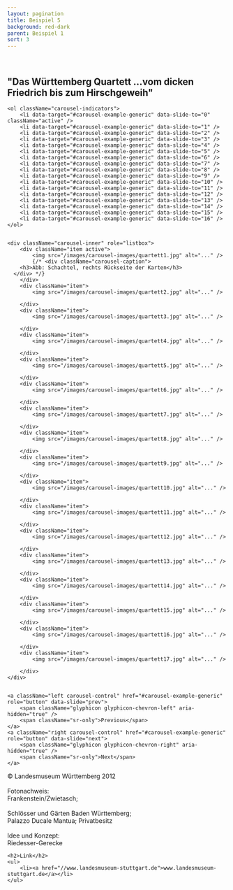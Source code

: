 ```yaml
---
layout: pagination
title: Beispiel 5
background: red-dark
parent: Beispiel 1
sort: 3
---
```

<div className="flowing-text">
	<br />
	<h2>"Das Württemberg Quartett ...vom dicken Friedrich bis zum Hirschgeweih"</h2>
</div>

<div id="carousel-example-generic" className="carousel slide" data-ride="carousel">

	<ol className="carousel-indicators">
		<li data-target="#carousel-example-generic" data-slide-to="0" className="active" />
		<li data-target="#carousel-example-generic" data-slide-to="1" />
		<li data-target="#carousel-example-generic" data-slide-to="2" />
		<li data-target="#carousel-example-generic" data-slide-to="3" />
		<li data-target="#carousel-example-generic" data-slide-to="4" />
		<li data-target="#carousel-example-generic" data-slide-to="5" />
		<li data-target="#carousel-example-generic" data-slide-to="6" />
		<li data-target="#carousel-example-generic" data-slide-to="7" />
		<li data-target="#carousel-example-generic" data-slide-to="8" />
		<li data-target="#carousel-example-generic" data-slide-to="9" />
		<li data-target="#carousel-example-generic" data-slide-to="10" />
		<li data-target="#carousel-example-generic" data-slide-to="11" />
		<li data-target="#carousel-example-generic" data-slide-to="12" />
		<li data-target="#carousel-example-generic" data-slide-to="13" />
		<li data-target="#carousel-example-generic" data-slide-to="14" />
		<li data-target="#carousel-example-generic" data-slide-to="15" />
		<li data-target="#carousel-example-generic" data-slide-to="16" />
	</ol>


	<div className="carousel-inner" role="listbox">
		<div className="item active">
			<img src="/images/carousel-images/quartett1.jpg" alt="..." />
			{/* <div className="carousel-caption">
        <h3>Abb: Schachtel, rechts Rückseite der Karten</h3>
      </div> */}
		</div>
		<div className="item">
			<img src="/images/carousel-images/quartett2.jpg" alt="..." />

		</div>
		<div className="item">
			<img src="/images/carousel-images/quartett3.jpg" alt="..." />

		</div>
		<div className="item">
			<img src="/images/carousel-images/quartett4.jpg" alt="..." />

		</div>
		<div className="item">
			<img src="/images/carousel-images/quartett5.jpg" alt="..." />

		</div>
		<div className="item">
			<img src="/images/carousel-images/quartett6.jpg" alt="..." />

		</div>
		<div className="item">
			<img src="/images/carousel-images/quartett7.jpg" alt="..." />

		</div>
		<div className="item">
			<img src="/images/carousel-images/quartett8.jpg" alt="..." />

		</div>
		<div className="item">
			<img src="/images/carousel-images/quartett9.jpg" alt="..." />

		</div>
		<div className="item">
			<img src="/images/carousel-images/quartett10.jpg" alt="..." />

		</div>
		<div className="item">
			<img src="/images/carousel-images/quartett11.jpg" alt="..." />

		</div>
		<div className="item">
			<img src="/images/carousel-images/quartett12.jpg" alt="..." />

		</div>
		<div className="item">
			<img src="/images/carousel-images/quartett13.jpg" alt="..." />

		</div>
		<div className="item">
			<img src="/images/carousel-images/quartett14.jpg" alt="..." />

		</div>
		<div className="item">
			<img src="/images/carousel-images/quartett15.jpg" alt="..." />

		</div>
		<div className="item">
			<img src="/images/carousel-images/quartett16.jpg" alt="..." />

		</div>
		<div className="item">
			<img src="/images/carousel-images/quartett17.jpg" alt="..." />

		</div>
	</div>


	<a className="left carousel-control" href="#carousel-example-generic" role="button" data-slide="prev">
		<span className="glyphicon glyphicon-chevron-left" aria-hidden="true" />
		<span className="sr-only">Previous</span>
	</a>
	<a className="right carousel-control" href="#carousel-example-generic" role="button" data-slide="next">
		<span className="glyphicon glyphicon-chevron-right" aria-hidden="true" />
		<span className="sr-only">Next</span>
	</a>
</div>

<div className="flowing-text">
	© Landesmuseum Württemberg 2012
	<br />
	<br />Fotonachweis:
	<br />Frankenstein/Zwietasch;
	<br />
	<br />Schlösser und Gärten Baden Württemberg;
	<br />Palazzo Ducale Mantua; Privatbesitz
	<br />
	<br />Idee und Konzept:
	<br />Riedesser-Gerecke

	<h2>Link</h2>
	<ul>
		<li><a href="//www.landesmuseum-stuttgart.de">www.landesmuseum-stuttgart.de</a></li>
	</ul>

</div>

